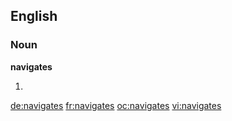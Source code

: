 ==English==

===Noun===
'''navigates'''

# {{third-person singular of|[[navigate]]}}

[[de:navigates]]
[[fr:navigates]]
[[oc:navigates]]
[[vi:navigates]]